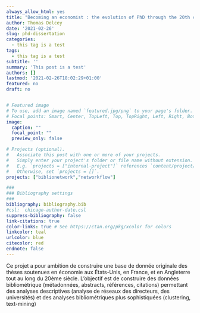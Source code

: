 ```yaml
---
always_allow_html: yes
title: "Becoming an economist : the evolution of PhD through the 20th century"
author: Thomas Delcey
date: '2021-02-26'
slug: phd-dissertation
categories:
  - this tag is a test
tags:
  - this tag is a test
subtitle: ''
summary: 'This post is a test'
authors: []
lastmod: '2021-02-26T18:02:29+01:00'
featured: no
draft: no


# Featured image
# To use, add an image named `featured.jpg/png` to your page's folder.
# Focal points: Smart, Center, TopLeft, Top, TopRight, Left, Right, BottomLeft, Bottom, BottomRight.
image:
  caption: ""
  focal_point: ""
  preview_only: false

# Projects (optional).
#   Associate this post with one or more of your projects.
#   Simply enter your project's folder or file name without extension.
#   E.g. `projects = ["internal-project"]` references `content/project/deep-learning/index.md`.
#   Otherwise, set `projects = []`.
projects: ["biblionetwork","networkflow"]

###
### Bibliography settings
###
bibliography: bibliography.bib
#csl:  chicago-author-date.csl
suppress-bibliography: false
link-citations: true
color-links: true # See https://ctan.org/pkg/xcolor for colors
linkcolor: teal
urlcolor: blue
citecolor: red
endnote: false
---
```


Ce projet a pour ambition de construire une base de donnée originale des thèses soutenues en
économie aux États-Unis, en France, et en Angleterre tout au long du 20ème siècle. L’objectif
est de construire des données bibliométrique (métadonnées, abstracts, références, citations)
permettant des analyses descriptives (analyse de réseaux des directeurs, des universités) et
des analyses bibliométriques plus sophistiquées (clustering, text-mining)